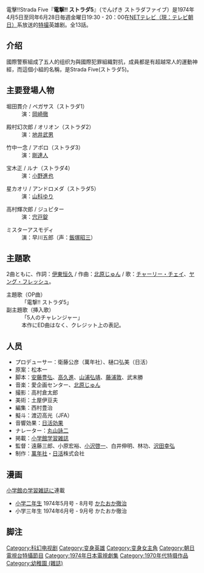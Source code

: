 {{roughtranslation|time=2015-01-14T12:49:47+00:00}}
{{unreferenced|time=2015-01-14T12:49:47+00:00}}
電擊!!Strada Five『'''電撃!! ストラダ5'''』（でんげき ストラダファイブ）是1974年4月5日至同年6月28日毎週金曜日19:30 - 20：00在[[テレビ朝日|NETテレビ（現：テレビ朝日）]]系放送的[[特撮|特撮]]英雄剧。全13話。

==介绍==
國際警察組成了五人的组织为與國際犯罪組織對抗，成員都是有超越常人的運動神經，而這個小組的名稱，是Strada Five(ストラダ5)。
== 主要登場人物 ==
;堀田貫介 / ペガサス（ストラダ1）
: 演：[[岡崎徹|岡崎徹]]

;殿村幻次郎 / オリオン（ストラダ2）
: 演：[[地井武男|地井武男]]

;竹中一念 / アポロ（ストラダ3）
: 演：[[剛たつひと|剛達人]]

;宝木正 / ルナ（ストラダ4）
: 演：[[小野進也|小野進也]]

;星カオリ / アンドロメダ（ストラダ5）
: 演：[[山科ゆり|山科ゆり]]

;高村輝次郎 / ジュピター
: 演：[[宍戸錠|宍戸錠]]

;ミスターアスモディ
: 演：早川五郎（声：[[飯塚昭三|飯塚昭三]]）
== 主題歌　==
2曲ともに、作詞：[[伊東恒久|伊東恒久]] / 作曲：[[北原じゅん|北原じゅん]] / 歌：[[チャーリー・コーセイ|チャーリー・チェイ]]、[[ヤング・フレッシュ|ヤング・フレッシュ]]。
; 主題歌（OP曲）
: 「電撃!! ストラダ5」
; 副主題歌（挿入歌）
: 「5人のチャレンジャー」
: 本作にED曲はなく、クレジット上の表記。
==人员==
* プロデューサー：衛藤公彦（萬年社）、樋口弘美（日活）
* 原案：松本一
* 脚本：[[安藤豊弘|安藤豊弘]]、[[高久進|高久進]]、[[山浦弘靖|山浦弘靖]]、[[藤浦敦|藤浦敦]]、武末勝
* 音楽：愛企画センター、[[北原じゅん|北原じゅん]]
* 撮影：高村倉太郎
* 美術：土屋伊豆夫
* 編集：西村豊治
* 擬斗：渡辺高光（JFA）
* 音響効果：[[東洋音響効果グループ|日活効果]]
* ナレーター：[[丸山詠二|丸山詠二]]
* 掲載：[[小学館学習雑誌|小学館学習雑誌]]
* 監督：遠藤三郎、小原宏裕、[[小澤啓一|小沢啓一]]、白井伸明、林功、[[澤田幸弘|沢田幸弘]]
* 制作：[[萬年社|萬年社]]・[[日活|日活]]株式会社
== 漫画 ==
[[小学館の学習雑誌|小学館の学習雑誌]]に連載
*[[小学二年生|小学二年生]] 1974年5月号 - 8月号 [[かたおか徹治|かたおか徹治]]
*小学三年生 1974年6月号 - 9月号 かたおか徹治
== 脚注 ==
<div class="references-small"><references /></div> 

{{Tv-stub}}

{{DEFAULTSORT:Dengeki Sutorada Faibu}}
[[Category:科幻电视剧|Category:科幻电视剧]]
[[Category:变身英雄|Category:变身英雄]]
[[Category:变身女主角|Category:变身女主角]]
[[Category:朝日電視台特攝節目|Category:朝日電視台特攝節目]]
[[Category:1974年日本電視劇集|Category:1974年日本電視劇集]]
[[Category:1970年代特摄作品|Category:1970年代特摄作品]]
[[Category:幼稚園_(雜誌)|Category:幼稚園 (雜誌)]]